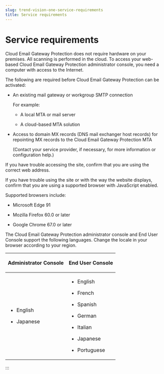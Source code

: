 ```yaml
---
slug: trend-vision-one-service-requirements
title: Service requirements
---
```

# Service requirements

Cloud Email Gateway Protection does not require hardware on your premises. All scanning is performed in the cloud. To access your web-based Cloud Email Gateway Protection administrator console, you need a computer with access to the Internet.

The following are required before Cloud Email Gateway Protection can be activated:

- An existing mail gateway or workgroup SMTP connection

  For example:

  - A local MTA or mail server

  - A cloud-based MTA solution

- Access to domain MX records (DNS mail exchanger host records) for repointing MX records to the Cloud Email Gateway Protection MTA

  (Contact your service provider, if necessary, for more information or configuration help.)

If you have trouble accessing the site, confirm that you are using the correct web address.

If you have trouble using the site or with the way the website displays, confirm that you are using a supported browser with JavaScript enabled.

Supported browsers include:

- Microsoft Edge 91

- Mozilla Firefox 60.0 or later

- Google Chrome 67.0 or later

The Cloud Email Gateway Protection administrator console and End User Console support the following languages. Change the locale in your browser according to your region.

<table>
<thead>
<tr>
<th><p>Administrator Console</p></th>
<th><p>End User Console</p></th>
</tr>
</thead>
<tbody>
<tr>
<td><ul>
<li><p>English</p></li>
<li><p>Japanese</p></li>
</ul></td>
<td><ul>
<li><p>English</p></li>
<li><p>French</p></li>
<li><p>Spanish</p></li>
<li><p>German</p></li>
<li><p>Italian</p></li>
<li><p>Japanese</p></li>
<li><p>Portuguese</p></li>
</ul></td>
</tr>
</tbody>
</table>
:::

